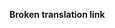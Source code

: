 '''Broken translation link'''{{en/-}}{{en/Bilingual box| Es
| Páginas que se están traduciendo al español, '''del 11% al 99% traducido'''.<br/>Para las '''[[Category/en/Other languages|estadísticas]]''' sobre traducción.
| ''Pages that are being translated to Spanish, from 11% to 99% translated.''}}
